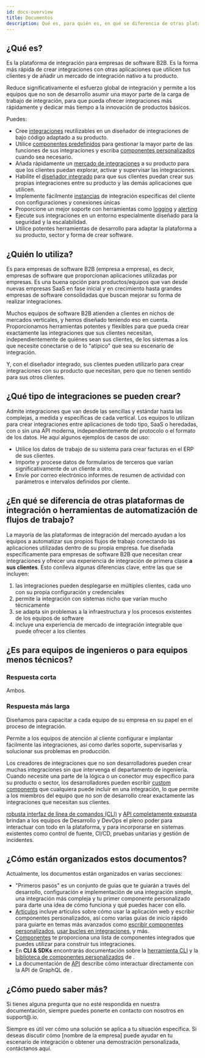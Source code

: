 ```yaml
---
id: docs-overview
title: Documentos
description: Qué es, para quién es, en qué se diferencia de otras plataformas de integración o herramientas de automatización del flujo de trabajo.
---
```



## ¿Qué es?

Es la plataforma de integración para empresas de software B2B. Es la forma más rápida de crear integraciones con otras aplicaciones que utilicen tus clientes y de añadir un mercado de integración nativo a tu producto.

Reduce significativamente el esfuerzo global de integración y permite a los equipos que no son de desarrollo asumir una mayor parte de la carga de trabajo de integración, para que pueda ofrecer integraciones más rápidamente y dedicar más tiempo a la innovación de productos básicos.

Puedes:

- Cree [integraciones](integrations.mdx) reutilizables en un diseñador de integraciones de bajo código adaptado a su producto.
- Utilice [componentes predefinidos](components/component-catalog.mdx) para gestionar la mayor parte de las funciones de sus integraciones y escriba [componentes personalizados](custom-components/writing-custom-components.mdx) cuando sea necesario.
- Añada rápidamente un [mercado de integraciones](integration-marketplace.mdx) a su producto para que los clientes puedan explorar, activar y supervisar las integraciones.
- Habilite el [diseñador integrado](/embedded-designer) para que sus clientes puedan crear sus propias integraciones entre su producto y las demás aplicaciones que utilicen.
- Implemente fácilmente [instancias](instances.mdx) de integración específicas del cliente con configuraciones y conexiones únicas
- Proporcione un mejor soporte con herramientas como [logging](logging.mdx) y [alerting](monitoring-and-alerting.mdx)
- Ejecute sus integraciones en un entorno especialmente diseñado para la seguridad y la escalabilidad.
- Utilice potentes herramientas de desarrollo para adaptar la plataforma a su producto, sector y forma de crear software.

<Screenshot
  filename="shared/acmeerp-integration.png"
  maxWidth="800px"
  alt="AcmeERP Fuel Integration diagram in  app"
/>

## ¿Quién lo utiliza?

Es para empresas de software B2B (empresa a empresa), es decir, empresas de software que proporcionan aplicaciones utilizadas por empresas. Es una buena opción para productos/equipos que van desde nuevas empresas SaaS en fase inicial y en crecimiento hasta grandes empresas de software consolidadas que buscan mejorar su forma de realizar integraciones.

Muchos equipos de software B2B atienden a clientes en nichos de mercados verticales, y hemos diseñado teniendo eso en cuenta. Proporcionamos herramientas potentes y flexibles para que pueda crear exactamente las integraciones que sus clientes necesitan, independientemente de quiénes sean sus clientes, de los sistemas a los que necesite conectarse o de lo "atípico" que sea su escenario de integración.

Y, con el diseñador integrado, sus clientes pueden utilizarlo para crear integraciones con su producto que necesitan, pero que no tienen sentido para sus otros clientes.

## ¿Qué tipo de integraciones se pueden crear?

Admite integraciones que van desde las sencillas y estándar hasta las complejas, a medida y específicas de cada vertical.
Los equipos lo utilizan para crear integraciones entre aplicaciones de todo tipo, SaaS o heredadas, con o sin una API moderna, independientemente del protocolo o el formato de los datos.
He aquí algunos ejemplos de casos de uso:

- Utilice los datos de trabajo de su sistema para crear facturas en el ERP de sus clientes.
- Importe y procese datos de formularios de terceros que varían significativamente de un cliente a otro.
- Envíe por correo electrónico informes de resumen de actividad con parámetros e intervalos definidos por cliente.

## ¿En qué se diferencia de otras plataformas de integración o herramientas de automatización de flujos de trabajo?

La mayoría de las plataformas de integración del mercado ayudan a los equipos a automatizar sus propios flujos de trabajo conectando las aplicaciones utilizadas dentro de su propia empresa. fue diseñada específicamente para empresas de software B2B que necesitan crear integraciones y ofrecer una experiencia de integración de primera clase **a sus clientes**. Esto conlleva algunas diferencias clave, entre las que se incluyen:

1. las integraciones pueden desplegarse en múltiples clientes, cada uno con su propia configuración y credenciales
2. permite la integración con sistemas nicho que varían mucho técnicamente
3. se adapta sin problemas a la infraestructura y los procesos existentes de los equipos de software
4. incluye una experiencia de mercado de integración integrable que puede ofrecer a los clientes

## ¿Es para equipos de ingenieros o para equipos menos técnicos?

### Respuesta corta

Ambos.

### Respuesta más larga

Diseñamos para capacitar a cada equipo de su empresa en su papel en el proceso de integración.

Permite a los equipos de atención al cliente configurar e implantar fácilmente las integraciones, así como darles soporte, supervisarlas y solucionar sus problemas en producción.

Los creadores de integraciones que no son desarrolladores pueden crear muchas integraciones sin que intervenga el departamento de ingeniería. Cuando necesite una parte de la lógica o un conector muy específico para su producto o sector, los desarrolladores pueden escribir [custom components](custom-components/writing-custom-components.mdx) que cualquiera puede incluir en una integración, lo que permite a los miembros del equipo que no son de desarrollo crear exactamente las integraciones que necesitan sus clientes.

[robusta interfaz de línea de comandos (CLI)](cli/cli-usage.mdx) y [API completamente expuesta](api/api-overview.mdx) brindan a los equipos de Desarrollo y DevOps el pleno poder para interactuar con todo en la plataforma, y para incorporarse en sistemas existentes como control de fuente, CI/CD, pruebas unitarias y gestión de incidentes.


## ¿Cómo están organizados estos documentos?

Actualmente, los documentos están organizados en varias secciones:

- "Primeros pasos" es un conjunto de guías que te guiarán a través del desarrollo, configuración e implementación de una integración simple, una integración más compleja y tu primer componente personalizado para darte una idea de cómo funciona y qué puedes hacer con ello.
- [Artículos](organization.mdx) incluye artículos sobre cómo usar la aplicación web y escribir componentes personalizados, así como varias guías de inicio rápido para guiarte en temas más avanzados como [escribir componentes personalizados](quickstarts/first-custom-component.mdx), [usar bucles en integraciones](quickstarts/looping-over-files.mdx), y más.
- [Componentes](components/component-catalog.mdx) te proporciona una lista de componentes integrados que puedes utilizar para construir tus integraciones.
- En **CLI & SDKs** encontrarás documentación sobre la [herramienta CLI](cli/cli-usage.mdx) y la [biblioteca de componentes personalizados](spectral/custom-component-library.mdx) de .
- La documentación de [API](api/api-overview.mdx) describe cómo interactuar directamente con la API de GraphQL de .


## ¿Cómo puedo saber más?

Si tienes alguna pregunta que no esté respondida en nuestra documentación, siempre puedes ponerte en contacto con nosotros en support@.io.


Siempre es útil ver cómo una solución se aplica a tu situación específica. Si deseas discutir cómo [nombre de la empresa] puede ayudar en tu escenario de integración o obtener una demostración personalizada, contáctanos <InternalLink href="/contact/">aquí</InternalLink>.
